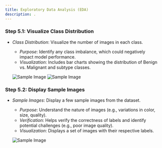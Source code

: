```yaml
---
title: Exploratory Data Analysis (EDA)
description: .
---
```


### Step 5.1: Visualize Class Distribution
- *Class Distribution*: Visualize the number of images in each class.
  - *Purpose*: Identify any class imbalance, which could negatively impact model performance.
  - *Visualization*: Includes bar charts showing the distribution of Benign vs. Malignant and subtype classes.

   ![Sample Image](/eda.jpeg)     ![Sample Image](/eda2.jpeg)



### Step 5.2: Display Sample Images
- *Sample Images*: Display a few sample images from the dataset.
  - *Purpose*: Understand the nature of images (e.g., variations in color, size, quality).
  - *Verification*: Helps verify the correctness of labels and identify potential challenges (e.g., poor image quality).
  - *Visualization*: Displays a set of images with their respective labels.


  ![Sample Image](/eda3.jpeg)

   

